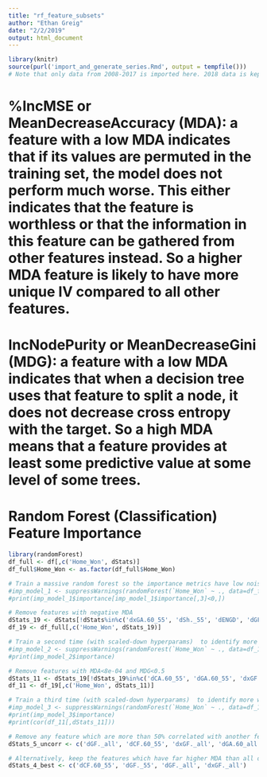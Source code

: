 ```yaml
---
title: "rf_feature_subsets"
author: "Ethan Greig"
date: "2/2/2019"
output: html_document
---
```


```r
library(knitr)
source(purl('import_and_generate_series.Rmd', output = tempfile()))
# Note that only data from 2008-2017 is imported here. 2018 data is kept as a holdout set
```

# %IncMSE or MeanDecreaseAccuracy (MDA): a feature with a low MDA indicates that if its values are permuted in the training set, the model does not perform much worse. This either indicates that the feature is worthless or that the information in this feature can be gathered from other features instead. So a higher MDA feature is likely to have more unique IV compared to all other features.

# IncNodePurity or MeanDecreaseGini (MDG): a feature with a low MDA indicates that when a decision tree uses that feature to split a node, it does not decrease cross entropy with the target. So a high MDA means that a feature provides at least some predictive value at some level of some trees.

# Random Forest (Classification) Feature Importance
```r
library(randomForest)
df_full <- df[,c('Home_Won', dStats)]
df_full$Home_Won <- as.factor(df_full$Home_Won)

# Train a massive random forest so the importance metrics have low noise
#imp_model_1 <- suppressWarnings(randomForest(`Home_Won` ~ ., data=df_full, ntree=200000, mtry=6, nodesize=60, importance=TRUE))
#print(imp_model_1$importance[imp_model_1$importance[,3]<0,])

# Remove features with negative MDA
dStats_19 <- dStats[!dStats%in%c('dxGA.60_55', 'dSh._55', 'dENGD', 'dGF.60_all', 'dxGA.60_all', 'dPP.')]
df_19 <- df_full[,c('Home_Won', dStats_19)]
```

```r
# Train a second time (with scaled-down hyperparams)  to identify more weak features
#imp_model_2 <- suppressWarnings(randomForest(`Home_Won` ~ ., data=df_19, ntree=200000, mtry=5, nodesize=60, importance=TRUE))
#print(imp_model_2$importance)

# Remove features with MDA<8e-04 and MDG<0.5
dStats_11 <- dStats_19[!dStats_19%in%c('dCA.60_55', 'dGA.60_55', 'dxGF.60_55', 'dSv._all', 'dSv._55', 'dTime_Led', 'dW', 'dROW')]
df_11 <- df_19[,c('Home_Won', dStats_11)]
```

```r
# Train a third time (with scaled-down hyperparams)  to identify more weak features
#imp_model_3 <- suppressWarnings(randomForest(`Home_Won` ~ ., data=df_11, ntree=200000, mtry=4, nodesize=50, importance=TRUE))
#print(imp_model_3$importance)
#print(cor(df_11[,dStats_11]))

# Remove any feature which are more than 50% correlated with another feature that has a higher MDA
dStats_5_uncorr <- c('dGF._all', 'dCF.60_55', 'dxGF._all', 'dGA.60_all', 'dPK.')

# Alternatively, keep the features which have far higher MDA than all others
dStats_4_best <- c('dCF.60_55', 'dGF._55', 'dGF._all', 'dxGF._all')
```



